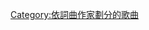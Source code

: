 {{Category explanation|'''[[拉米·雅各布|拉米·雅各布]]'''创作或联合创作的歌曲}}

[[Category:依詞曲作家劃分的歌曲|Category:依詞曲作家劃分的歌曲]]